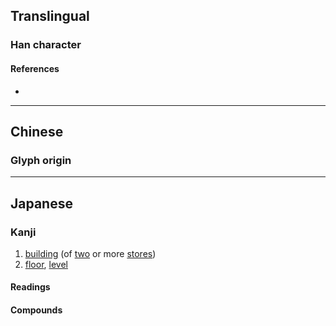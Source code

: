 {{also|樓}}
{{character info/new}}
==Translingual==
{{ja-forms|楼|楼|[[樓]]}}

===Han character===
{{Han char|rn=75|rad=木|as=09|sn=13|four=|canj=DFDV|ids=⿰木娄}}

====References====
* {{Han ref|kx=0542.191|dkj=15212|dj=0930.190|hdz=21255.030|uh=697C|ud=27004}}

----

==Chinese==

===Glyph origin===
{{Han simp|樓|f=⿱毋中|t=米}}
{{zh-see|樓}}

----

==Japanese==
{{ja-kanji forms|楼|樓}}

===Kanji===
{{ja-kanji|grade=c|rs=木09|kyu=樓}}

# [[building]] (of [[two]] or more [[store]]s)
# [[floor]], [[level]]

====Readings====
{{ja-readings
|goon=る
|kanon=ろう
|kun=たかどの-, やぐら-
}}

====Compounds====
{{der3|lang=ja|{{ja-r|摩天楼|まてんろう}}: {{l|en|skyscraper}}
|{{ja-r|楼閣|ろうかく}}: {{l|en|multistorey}} building
|{{ja-r|楼上|ろうじょう}}: {{l|en|balcony}}, {{l|en|upper}} {{l|en|floor}}
|{{ja-r|望楼|ぼうろう}}: {{l|en|watchtower}}
|{{ja-r|蜃気楼|しんきろう}}: {{l|en|mirage}}
}}